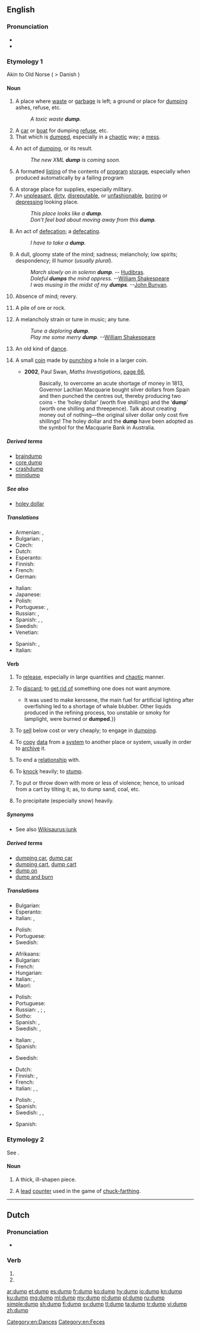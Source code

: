 ==English==

===Pronunciation===
* {{IPA|/dʌmp/|lang=en}}
* {{rhymes|ʌmp|lang=en}}

===Etymology 1===
Akin to Old Norse {{term|dumpa||to thump|lang=non}} ( > Danish {{term|dumpe||to fall suddenly|lang=da}})

====Noun====
{{en-noun}}

# A place where [[waste]] or [[garbage]] is left; a ground or place for [[#Verb|dumping]] ashes, refuse, etc.
#: ''A toxic waste '''dump'''.''
# A [[car]] or [[boat]] for dumping [[refuse]], etc.
# That which is [[#Verb|dumped]], especially in a [[chaotic]] way; a [[mess]].
# {{context|computing|lang=en}} An act of [[#Verb|dumping]], or its result.
#: ''The new XML '''dump''' is coming soon.''
# {{cx|computing|lang=en}} A formatted [[listing]] of the contents of [[program]] [[storage]], especially when produced automatically by a failing program
# A storage place for supplies, especially military.
# An [[unpleasant]], [[dirty]], [[disreputable]], or [[unfashionable]], [[boring]] or [[depressing]] looking place.
#: ''This place looks like a '''dump'''.''
#: ''Don't feel bad about moving away from this '''dump'''.''
# {{context|vulgar|slang|often with the verb "take"|lang=en}} An act of [[defecation]]; a [[defecating]].
#: ''I have to take a '''dump'''.''
# A dull, gloomy state of the mind; sadness; melancholy; low spirits; despondency; ill humor (''usually plural'').
#: ''March slowly on in solemn '''dump'''.'' -- [[w:Hudibras|Hudibras]].
#: ''Doleful '''dumps''' the mind oppress.'' --[[w:William Shakespeare|William Shakespeare]]
#: ''I was musing in the midst of my '''dumps'''.'' --[[w:John Bunyan|John Bunyan]].
# Absence of mind; revery.
#: {{rfquotek|John Locke}}
# {{context|mining|lang=en}} A pile of ore or rock.
# {{context|obsolete|lang=en}} A melancholy strain or tune in music; any tune.
#: ''Tune a deploring '''dump'''.''
#: ''Play me some merry '''dump'''.'' --[[w:William Shakespeare|William Shakespeare]]
# {{context|obsolete|lang=en}} An old kind of [[dance]].
#: {{rfquotek|Nares}}
# {{context|historical|Australia|lang=en}} A small [[coin]] made by [[punch]]ing a hole in a larger coin.
#* '''2002''', Paul Swan, ''Maths Investigations'', [http://books.google.com.au/books?id=NBO2OJAtWzwC&pg=PA66&dq=%22dump%22|%22dumps%22+coin+-intitle:%22%22+-inauthor:%22%22&hl=en&sa=X&ei=95NHT4KWDe_umAXRgqCcDg&redir_esc=y#v=onepage&q=%22dump%22|%22dumps%22%20coin%20-intitle%3A%22%22%20-inauthor%3A%22%22&f=false page 66],
#*: Basically, to overcome an acute shortage of money in 1813, Governor Lachlan Macquarie bought silver dollars from Spain and then punched the centres out, thereby producing two coins - the ‘holey dollar’ (worth five shillings) and the ‘'''dump'''’ (worth one shilling and threepence). Talk about creating money out of nothing—the original silver dollar only cost five shillings! The holey dollar and the '''dump''' have been adopted as the symbol for the Macquarie Bank in Australia.

=====Derived terms=====
* [[braindump]]
* [[core dump]]
* [[crashdump]]
* [[minidump]]

=====See also=====
* {{sense|obsolete Australian coin}} [[holey dollar]]

=====Translations=====
{{trans-top|a place where waste or garbage is left}}
* Armenian: {{t+|hy|աղբանոց}}, {{t|hy|զիբիլանոց}}
* Bulgarian: {{t+|bg|бунище|n|sc=Cyrl}}, {{t|bg|отвал|m|sc=Cyrl}}
* Czech: {{t+|cs|smetiště|n}}
* Dutch: {{t+|nl|vuilnisbelt|f}}
* Esperanto: {{t|eo|ŝutejo}}
* Finnish: {{t+|fi|kaatopaikka}}
* French: {{t+|fr|décharge|f}}
* German: {{t+|de|Kippe|f}}
{{trans-mid}}
* Italian: {{t+|it|discarica|f}}
* Japanese: {{t|ja|ゴミ捨て場|tr=gomisuteba|sc=Jpan}}
* Polish: {{t+|pl|śmietnik|m}}
* Portuguese: {{t+|pt|aterro|m}}, {{t|pt|lixão|m}}
* Russian: {{t+|ru|сва́лка|f}}, {{t+|ru|помо́йка|f}}
* Spanish: {{t|es|basural}}, {{t|es|tiradero}}, {{t|es|vertedero}}
* Swedish: {{t+|sv|soptipp|c}}
* Venetian: {{t+|vec|chipa|f}}
{{trans-bottom}}

{{checktrans-top}}
* Spanish: {{t+check|es|depósito}}, {{t+check|es|basurero|m}}
* Italian: {{t+check|it|discarica}}
{{trans-bottom}}

====Verb====
{{en-verb}}

# {{context|transitive|lang=en}} To [[release]], especially in large quantities and [[chaotic]] manner.
# {{context|transitive|lang=en}} To [[discard]]; to [[get rid of]] something one does not want anymore.
#* {{quote-magazine|date=2013-08-03|volume=408|issue=8847|magazine={{w|The Economist}}
|title=[http://www.economist.com/news/leaders/21582516-worlds-thirst-oil-could-be-nearing-peak-bad-news-producers-excellent Yesterday’s fuel]
|passage=The dawn of the oil age was fairly recent. Although the stuff was used to waterproof boats in the Middle East 6,000 years ago, extracting it in earnest began only in 1859 after an oil strike in Pennsylvania.{{...}}It was used to make kerosene, the main fuel for artificial lighting after overfishing led to a shortage of whale blubber. Other liquids produced in the refining process, too unstable or smoky for lamplight, were burned or '''dumped'''.}}
# {{context|transitive|lang=en}} To [[sell]] below cost or very cheaply; to engage in [[dumping]].
# {{context|transitive|computing|lang=en}} To [[copy]] [[data]] from a [[system]] to another place or system, usually in order to [[archive]] it.
# {{context|transitive|informal|lang=en}} To end a [[relationship]] with.
# {{context|transitive|lang=en}} To [[knock]] heavily; to [[stump]].
#: {{rfquotek|Halliwell}}
# {{context|transitive|US|lang=en}} To put or throw down with more or less of violence; hence, to unload from a cart by tilting it; as, to dump sand, coal, etc.
#: {{rfquotek|Bartlett}}
# {{context|transitive|US|lang=en}} To precipitate (especially snow) heavily.

=====Synonyms=====
* See also [[Wikisaurus:junk]]

=====Derived terms=====
* [[dumping car]], [[dump car]]
* [[dumping cart]], [[dump cart]]
* [[dump on]]
* [[dump and burn]]

=====Translations=====
{{trans-top|to release}}
* Bulgarian: {{t+|bg|стоварвам|sc=Cyrl}}
* Esperanto: {{t+|eo|ŝuti}}
* Italian: {{t+|it|scaricare}}, {{t+|it|buttare}}
{{trans-mid}}
* Polish: {{t|pl|upuścić}}
* Portuguese: {{t+|pt|largar}}
* Swedish: {{t+|sv|dumpa}}
{{trans-bottom}}

{{trans-top|to discard, to get rid of}}
* Afrikaans: {{t|af|weggooi}}
* Bulgarian: {{t|bg|отървавам се от|sc=Cyrl}}
* French: {{t|fr|se débarrasser de}}
* Hungarian: {{t+|hu|kidob}}
* Italian: {{t+|it|scaricare}}, {{t+|it|rovesciare}}
* Maori: {{t|mi|whakarei}}
{{trans-mid}}
* Polish: {{t|pl|pozbyć się}}
* Portuguese: {{t|pt|jogar fora}}
* Russian: {{t+|ru|выбра́сывать|impf}}, {{t+|ru|вы́бросить|pf}}; {{t+|ru|выки́дывать|impf}}, {{t+|ru|вы́кинуть|pf}}
* Sotho: {{t|st|lahla}}
* Spanish: {{t-check|es|[[tirar]] a la [[basura]]}} <!-- was "[[tirar]] a la basura"; check if idiom -->, {{t+check|es|arrojar}}
* Swedish: {{t+|sv|slänga}}, {{t+|sv|kasta}}
{{trans-bottom}}

{{trans-top|to copy data from a system to another place or system}}
* Italian: {{t|it|riversare}}, {{t|it|scaricare dati}}
* Spanish: {{t-check|es|[[volcar]] en [[memoria]]}} <!-- was "[[volcar]] en memoria"; check if idiom -->
{{trans-mid}}
* Swedish: {{t+|sv|dumpa}}
{{trans-bottom}}

{{trans-top|to end a relationship}}
* Dutch: {{t+|nl|dumpen}}
* Finnish: {{t|fi|tehdä bänät}}, {{t|fi|dumpata}}
* French: {{t+|fr|larguer}}
* Italian: {{t|it|mollare}}, {{t+|it|piantare}}, {{t+|it|scaricare}}
{{trans-mid}}
* Polish: {{t+|pl|zerwać}}, {{t+|pl|rzucić}} {{qualifier|colloquial}}
* Spanish: {{t+|es|dejar}}
* Swedish: {{t+|sv|lämna}}, {{t+|sv|dumpa}}, {{t+|sv|fimpa}}
{{trans-bottom}}

{{checktrans-top}}
{{trans-mid}}
* Spanish: {{t+check|es|echar}}
{{trans-bottom}}

===Etymology 2===
See {{term|dumpling|lang=en}}.

====Noun====
{{en-noun}}

# {{context|UK|archaic|lang=en}} A thick, ill-shapen piece.
# {{context|UK|archaic|lang=en}} A [[lead]] [[counter]] used in the game of [[chuck-farthing]].
#: {{rfquotek|Smart}}

[[Category:en:Dances]]
[[Category:en:Feces]]

----

==Dutch==

===Pronunciation===
* {{audio|Nl-dump.ogg|Audio|lang=nl}}

===Verb===
{{nl-verb-form}}

# {{nl-verb form of|p=1|n=sg|t=pres|m=ind|dumpen}}
# {{nl-verb form of|m=imp|dumpen}}

[[ar:dump]]
[[et:dump]]
[[es:dump]]
[[fr:dump]]
[[ko:dump]]
[[hy:dump]]
[[io:dump]]
[[kn:dump]]
[[ku:dump]]
[[mg:dump]]
[[ml:dump]]
[[my:dump]]
[[nl:dump]]
[[pl:dump]]
[[ru:dump]]
[[simple:dump]]
[[sh:dump]]
[[fi:dump]]
[[sv:dump]]
[[tl:dump]]
[[ta:dump]]
[[tr:dump]]
[[vi:dump]]
[[zh:dump]]